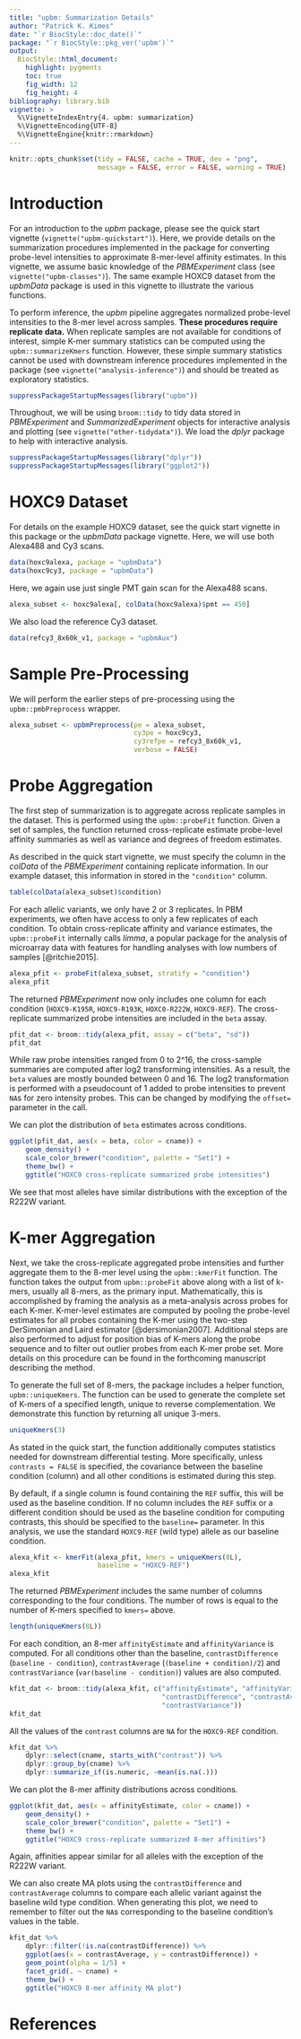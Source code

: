 ```yaml
---
title: "upbm: Summarization Details"
author: "Patrick K. Kimes"
date: "`r BiocStyle::doc_date()`"
package: "`r BiocStyle::pkg_ver('upbm')`"
output:
  BiocStyle::html_document:
    highlight: pygments
    toc: true
    fig_width: 12
    fig_height: 4
bibliography: library.bib
vignette: >
  %\VignetteIndexEntry{4. upbm: summarization}
  %\VignetteEncoding{UTF-8}
  %\VignetteEngine{knitr::rmarkdown}
---
```


```r
knitr::opts_chunk$set(tidy = FALSE, cache = TRUE, dev = "png",
                      message = FALSE, error = FALSE, warning = TRUE)
```

# Introduction

For an introduction to the *upbm* package, please see the quick start vignette (`vignette("upbm-quickstart")`). Here, we provide details on the summarization procedures implemented in the package for converting probe-level intensities to approximate 8-mer-level affinity estimates. In this vignette, we assume basic knowledge of the _PBMExperiment_ class (see `vignette("upbm-classes")`). The same example HOXC9 dataset from the *upbmData* package is used in this vignette to illustrate the various functions.

To perform inference, the _upbm_ pipeline aggregates normalized probe-level intensities to the 8-mer level across samples. **These procedures require replicate data.** When replicate samples are not available for conditions of interest, simple K-mer summary statistics can be computed using the `upbm::summarizeKmers` function. However, these simple summary statistics cannot be used with downstream inference procedures implemented in the package (see `vignette("analysis-inference")`) and should be treated as exploratory statistics. 

```r
suppressPackageStartupMessages(library("upbm"))
```

Throughout, we will be using `broom::tidy` to tidy data stored in *PBMExperiment* and *SummarizedExperiment* objects for interactive analysis and plotting (see `vignette("other-tidydata")`). We load the *dplyr* package to help with interactive analysis.

```r
suppressPackageStartupMessages(library("dplyr"))
suppressPackageStartupMessages(library("ggplot2"))
```

# HOXC9 Dataset

For details on the example HOXC9 dataset, see the quick start vignette in this package or the *upbmData* package vignette. Here, we will use both Alexa488 and Cy3 scans. 

```r
data(hoxc9alexa, package = "upbmData")
data(hoxc9cy3, package = "upbmData")
```

Here, we again use just single PMT gain scan for the Alexa488 scans.

```r
alexa_subset <- hoxc9alexa[, colData(hoxc9alexa)$pmt == 450]
```

We also load the reference Cy3 dataset.

```r
data(refcy3_8x60k_v1, package = "upbmAux")
```

# Sample Pre-Processing 

We will perform the earlier steps of pre-processing using the `upbm::pmbPreprocess` wrapper.

```r
alexa_subset <- upbmPreprocess(pe = alexa_subset,
                               cy3pe = hoxc9cy3,
                               cy3refpe = refcy3_8x60k_v1,
                               verbose = FALSE)
```

# Probe Aggregation

The first step of summarization is to aggregate across replicate samples in the dataset. This is performed using the `upbm::probeFit` function. Given a set of samples, the function returned cross-replicate estimate probe-level affinity summaries as well as variance and degrees of freedom estimates. 

As described in the quick start vignette, we must specify the column in the _colData_ of the *PBMExperiment* containing replicate information. In our example dataset, this information in stored in the `"condition"` column.

```r
table(colData(alexa_subset)$condition)
```

For each allelic variants, we only have 2 or 3 replicates. In PBM experiments, we often have access to only a few replicates of each condition. To obtain cross-replicate affinity and variance estimates, the `upbm::probeFit` internally calls _limma_, a popular package for the analysis of microarray data with features for handling analyses with low numbers of samples [@ritchie2015].

```r
alexa_pfit <- probeFit(alexa_subset, stratify = "condition")
alexa_pfit
```

The returned _PBMExperiment_ now only includes one column for each condition (`HOXC9-K195R`, `HOXC9-R193K`, `HOXC0-R222W`, `HOXC9-REF`). The cross-replicate summarized probe intensities are included in the `beta` assay.

```r
pfit_dat <- broom::tidy(alexa_pfit, assay = c("beta", "sd"))
pfit_dat
```

While raw probe intensities ranged from 0 to 2^16, the cross-sample summaries are computed after log2 transforming intensities. As a result, the `beta` values are mostly bounded between 0 and 16. The log2 transformation is performed with a pseudocount of 1 added to probe intensities to prevent `NA`s for zero intensity probes. This can be changed by modifying the `offset=` parameter in the call.

We can plot the distribution of `beta` estimates across conditions.

```r
ggplot(pfit_dat, aes(x = beta, color = cname)) +
    geom_density() +
    scale_color_brewer("condition", palette = "Set1") +
    theme_bw() +
    ggtitle("HOXC9 cross-replicate summarized probe intensities")
```

We see that most alleles have similar distributions with the exception of the R222W variant.

# K-mer Aggregation

Next, we take the cross-replicate aggregated probe intensities and further aggregate them to the 8-mer level using the `upbm::kmerFit` function. The function takes the output from `upbm::probeFit` above along with a list of k-mers, usually all 8-mers, as the primary input. Mathematically, this is accomplished by framing the analysis as a meta-analysis across probes for each K-mer. K-mer-level estimates are computed by pooling the probe-level estimates for all probes containing the K-mer using the two-step DerSimonian and Laird estimator [@dersimonian2007]. Additional steps are also performed to adjust for position bias of K-mers along the probe sequence and to filter out outlier probes from each K-mer probe set. More details on this procedure can be found in the forthcoming manuscript describing the method.

To generate the full set of 8-mers, the package includes a helper function, `upbm::uniqueKmers`. The function can be used to generate the complete set of K-mers of a specified length, unique to reverse complementation. We demonstrate this function by returning all unique 3-mers. 

```r
uniqueKmers(3)
```

As stated in the quick start, the function additionally computes statistics needed for downstream differential testing. More specifically, unless `contrasts = FALSE` is specified, the covariance between the baseline condition (column) and all other conditions is estimated during this step. 

By default, if a single column is found containing the `REF` suffix, this will be used as the baseline condition. If no column includes the `REF` suffix or a different condition should be used as the baseline condition for computing contrasts, this should be specified to the `baseline=` parameter. In this analysis, we use the standard `HOXC9-REF` (wild type) allele as our baseline condition.

```r
alexa_kfit <- kmerFit(alexa_pfit, kmers = uniqueKmers(8L),
                      baseline = "HOXC9-REF")
alexa_kfit
```

The returned _PBMExperiment_ includes the same number of columns corresponding to the four conditions. The number of rows is equal to the number of K-mers specified to `kmers=` above. 

```r
length(uniqueKmers(8L))
```

For each condition, an 8-mer `affinityEstimate` and `affinityVariance` is computed. For all conditions other than the baseline, `contrastDifference` (`baseline - condition`), `contrastAverage` (`(baseline + condition)/2`) and `contrastVariance` (`var(baseline - condition)`) values are also computed.

```r
kfit_dat <- broom::tidy(alexa_kfit, c("affinityEstimate", "affinityVariance",
                                      "contrastDifference", "contrastAverage",
                                      "contrastVariance"))
kfit_dat
```

All the values of the `contrast` columns are `NA` for the `HOXC9-REF` condition.

```r
kfit_dat %>%
    dplyr::select(cname, starts_with("contrast")) %>%
    dplyr::group_by(cname) %>%
    dplyr::summarize_if(is.numeric, ~mean(is.na(.)))
```

We can plot the 8-mer affinity distributions across conditions.

```r
ggplot(kfit_dat, aes(x = affinityEstimate, color = cname)) +
    geom_density() +
    scale_color_brewer("condition", palette = "Set1") +
    theme_bw() +
    ggtitle("HOXC9 cross-replicate summarized 8-mer affinities")
```

Again, affinities appear similar for all alleles with the exception of the R222W variant.

We can also create MA plots using the `contrastDifference` and `contrastAverage` columns to compare each allelic variant against the baseline wild type condition. When generating this plot, we need to remember to filter out the `NA`s corresponding to the baseline condition's values in the table.

```r
kfit_dat %>%
    dplyr::filter(!is.na(contrastDifference)) %>%
    ggplot(aes(x = contrastAverage, y = contrastDifference)) +
    geom_point(alpha = 1/5) +
    facet_grid(. ~ cname) + 
    theme_bw() +
    ggtitle("HOXC9 8-mer affinity MA plot")
```

# References
